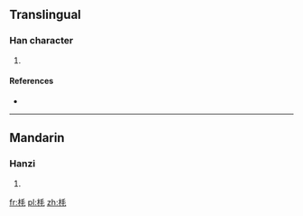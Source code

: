 ==Translingual==

===Han character===
{{Han char|rn=75|rad=木|as=04|sn=8|four=4291<sub>4</sub>|canj=木竹手山 (DHQU)|ids=⿰[[木]][[毛]]}}

# {{defn|Han|sort=木04}}

====References====
* {{Han ref|kx=0514.240|dkj=14526|dj=0902.090|hdz=21170.110|uh=6786|ud=26502|bh=CCDA|bd=52442}}

----

==Mandarin==

===Hanzi===
{{cmn-hanzi|pin=[[máo]] ([[mao2]])|wg=mao<sup>2</sup>}}

# {{defn|lang=cmn|sort=木04}}

[[fr:枆]]
[[pl:枆]]
[[zh:枆]]